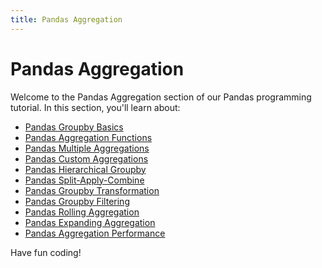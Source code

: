 ```yaml
---
title: Pandas Aggregation
---
```


# Pandas Aggregation

Welcome to the Pandas Aggregation section of our Pandas programming tutorial. In this section, you'll learn about:

- [Pandas Groupby Basics](./0-pandas-groupby-basics.mdx)
- [Pandas Aggregation Functions](./1-pandas-aggregation-functions.mdx)
- [Pandas Multiple Aggregations](./2-pandas-multiple-aggregations.mdx)
- [Pandas Custom Aggregations](./3-pandas-custom-aggregations.mdx)
- [Pandas Hierarchical Groupby](./4-pandas-hierarchical-groupby.mdx)
- [Pandas Split-Apply-Combine](./5-pandas-split-apply-combine.mdx)
- [Pandas Groupby Transformation](./6-pandas-groupby-transformation.mdx)
- [Pandas Groupby Filtering](./7-pandas-groupby-filtering.mdx)
- [Pandas Rolling Aggregation](./8-pandas-rolling-aggregation.mdx)
- [Pandas Expanding Aggregation](./9-pandas-expanding-aggregation.mdx)
- [Pandas Aggregation Performance](./10-pandas-aggregation-performance.mdx)

Have fun coding!